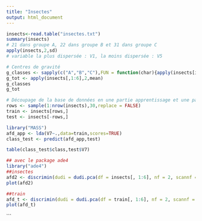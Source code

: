 ```yaml
---
title: "Insectes"
output: html_document
---
```


```r
insects<-read.table("insectes.txt")
summary(insects) 
# 21 dans groupe A, 22 dans groupe B et 31 dans groupe C
apply(insects,2,sd) 
# variable la plus dispersée : V1, la moins dispersée : V5

# Centres de gravité
g_classes <- sapply(c("A","B","C"),FUN = function(char){apply(insects[insects$V7==char,1:6],2,mean)})
g_tot <- apply(insects[,1:6],2,mean)
g_classes
g_tot

# Découpage de la base de données en une partie apprentissage et une partie test
rows <- sample(1:nrow(insects),30,replace = FALSE)
train <- insects[rows,]
test <- insects[-rows,]

library("MASS")
afd_app <- lda(V7~.,data=train,scores=TRUE)
class_test <- predict(afd_app,test)

table(class_test$class,test$V7)
```

```r
## avec le package ade4
library("ade4")
##insectes
afd2 <- discrimin(dudi = dudi.pca(df = insects[, 1:6], nf = 2, scannf = FALSE), fac = insects$V7, scannf = FALSE, nf = 2)
plot(afd2)

##train
afd_t <- discrimin(dudi = dudi.pca(df = train[, 1:6], nf = 2, scannf = FALSE), fac = train$V7, scannf = FALSE, nf = 2)
plot(afd_t)
```
```